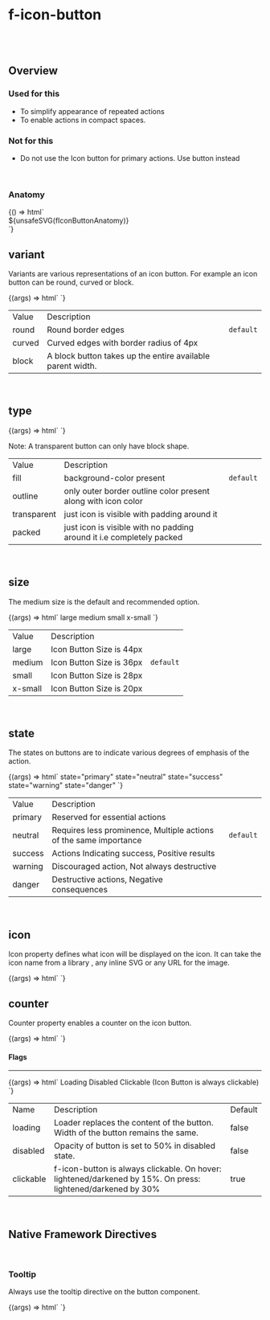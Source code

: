 
<Meta title="Components/f-icon-button" />

# f-icon-button

<br />
<br />

## Overview

<f-divider></f-divider>

### Used for this

- To simplify appearance of repeated actions
- To enable actions in compact spaces.

### Not for this

- Do not use the Icon button for primary actions. Use button instead

<br />

### Anatomy

<f-divider></f-divider>

<Story name="Anatomy">
  {() => html`<div class="align-center">${unsafeSVG(fIconButtonAnatomy)}</div>`}
</Story>

<br />

## variant

<f-divider></f-divider>

Variants are various representations of an icon button. For example an icon button can be round,
curved or block.

<Canvas>
  <Story name="variant">
    {(args) => html`<f-div gap="x-large" padding="x-large" align="middle-center">
      <f-icon-button icon="i-plus" variant="round"></f-icon-button>
      <f-icon-button icon="i-plus" variant="curved"></f-icon-button>
      <f-icon-button icon="i-plus" variant="block"></f-icon-button>
    </f-div>`}
  </Story>
</Canvas>

<table class="custom-table">
  <tbody>
    <tr>
      <td>Value</td>
      <td>Description</td>
      <td></td>
    </tr>
    <tr>
      <td>round</td>
      <td>Round border edges</td>
      <td>
        <code>default</code>
      </td>
    </tr>
    <tr>
      <td>curved</td>
      <td>Curved edges with border radius of 4px</td>
      <td></td>
    </tr>
    <tr>
      <td>block</td>
      <td>A block button takes up the entire available parent width.</td>
      <td></td>
    </tr>
  </tbody>
</table>

<br />

## type

<f-divider></f-divider>

<Canvas>
  <Story name="type">
    {(args) => html`<f-div gap="x-large" padding="x-large" align="middle-center">
      <f-icon-button icon="i-plus" type="fill"></f-icon-button>
      <f-icon-button icon="i-plus" type="outline"></f-icon-button>
      <f-icon-button icon="i-plus" type="transparent"></f-icon-button>
      <f-icon-button icon="i-plus" type="packed"></f-icon-button>
    </f-div>`}
  </Story>
</Canvas>

<p class="note-section margin-btm-24 margin-tp-16">
  Note: A transparent button can only have block shape.
</p>

<table class="custom-table">
  <tbody>
    <tr>
      <td>Value</td>
      <td>Description</td>
      <td></td>
    </tr>
    <tr>
      <td>fill</td>
      <td>background-color present</td>
      <td>
        <code>default</code>
      </td>
    </tr>
    <tr>
      <td>outline</td>
      <td>only outer border outline color present along with icon color </td>
      <td></td>
    </tr>
    <tr>
      <td>transparent</td>
      <td>just icon is visible with padding around it</td>
      <td></td>
    </tr>
    <tr>
      <td>packed</td>
      <td>just icon is visible with no padding around it i.e completely packed</td>
      <td></td>
    </tr>
  </tbody>
</table>

<br />

## size

<f-divider></f-divider>

The medium size is the default and recommended option.

<Canvas>
  <Story name="size">
    {(args) => html`<f-div gap="x-large" padding="x-large" align="middle-center">
      <f-div padding="none" gap="large" direction="column" align="middle-center">
        <f-text variant="para" weight="regular" size="medium">large</f-text>
        <f-icon-button icon="i-plus" size="large"></f-icon-button>
      </f-div>
      <f-div padding="none" gap="large" direction="column" align="middle-center">
        <f-text variant="para" weight="regular" size="medium">medium</f-text>
        <f-icon-button icon="i-plus" size="medium"></f-icon-button>
      </f-div>
      <f-div padding="none" gap="large" direction="column" align="middle-center">
        <f-text variant="para" weight="regular" size="medium">small</f-text>
        <f-icon-button icon="i-plus" size="small"></f-icon-button>
      </f-div>
      <f-div padding="none" gap="large" direction="column" align="middle-center">
        <f-text variant="para" weight="regular" size="medium">x-small</f-text>
        <f-icon-button icon="i-plus" size="x-small"></f-icon-button>
      </f-div>
    </f-div>`}
  </Story>
</Canvas>

<table class="custom-table">
  <tbody>
    <tr>
      <td>Value</td>
      <td>Description</td>
      <td></td>
    </tr>
    <tr>
      <td>large</td>
      <td>Icon Button Size is 44px</td>
      <td></td>
    </tr>
    <tr>
      <td>medium</td>
      <td>Icon Button Size is 36px</td>
      <td>
        <code>default</code>
      </td>
    </tr>
    <tr>
      <td>small</td>
      <td>Icon Button Size is 28px</td>
      <td></td>
    </tr>
    <tr>
      <td>x-small</td>
      <td>Icon Button Size is 20px</td>
      <td></td>
    </tr>
  </tbody>
</table>

<br />

## state

<f-divider></f-divider>

The states on buttons are to indicate various degrees of emphasis of the action.

<Canvas>
  <Story name="state">
    {(args) => html`<f-div gap="large" padding="x-large" direction="column">
      <f-text variant="para" weight="regular" size="medium">state="primary"</f-text>
      <f-div padding="none" gap="x-large">
        <f-icon-button icon="i-plus" type="fill" state="primary"></f-icon-button>
        <f-icon-button icon="i-plus" type="outline" state="primary"></f-icon-button>
        <f-icon-button icon="i-plus" type="transparent" state="primary"></f-icon-button>
      </f-div>
      <f-text variant="para" weight="regular" size="medium">state="neutral"</f-text>
      <f-div padding="none" gap="x-large">
        <f-icon-button icon="i-plus" type="fill" state="neutral"></f-icon-button>
        <f-icon-button icon="i-plus" type="outline" state="neutral"></f-icon-button>
        <f-icon-button icon="i-plus" type="transparent" state="neutral"></f-icon-button>
      </f-div>
      <f-text variant="para" weight="regular" size="medium">state="success"</f-text>
      <f-div padding="none" gap="x-large">
        <f-icon-button icon="i-plus" type="fill" state="success"></f-icon-button>
        <f-icon-button icon="i-plus" type="outline" state="success"></f-icon-button>
        <f-icon-button icon="i-plus" type="transparent" state="success"></f-icon-button>
      </f-div>
      <f-text variant="para" weight="regular" size="medium">state="warning"</f-text>
      <f-div padding="none" gap="x-large">
        <f-icon-button icon="i-plus" type="fill" state="warning"></f-icon-button>
        <f-icon-button icon="i-plus" type="outline" state="warning"></f-icon-button>
        <f-icon-button icon="i-plus" type="transparent" state="warning"></f-icon-button>
      </f-div>
      <f-text variant="para" weight="regular" size="medium">state="danger"</f-text>
      <f-div padding="none" gap="x-large">
        <f-icon-button icon="i-plus" type="fill" state="danger"></f-icon-button>
        <f-icon-button icon="i-plus" type="outline" state="danger"></f-icon-button>
        <f-icon-button icon="i-plus" type="transparent" state="danger"></f-icon-button>
      </f-div>
    </f-div>`}
  </Story>
</Canvas>

<table class="custom-table">
  <tbody>
    <tr>
      <td>Value</td>
      <td>Description</td>
      <td></td>
    </tr>
    <tr>
      <td>primary</td>
      <td>Reserved for essential actions</td>
      <td></td>
    </tr>
    <tr>
      <td>neutral</td>
      <td>Requires less prominence, Multiple actions of the same importance</td>
      <td>
        <code>default</code>
      </td>
    </tr>
    <tr>
      <td>success</td>
      <td>Actions Indicating success, Positive results</td>
      <td></td>
    </tr>
    <tr>
      <td>warning</td>
      <td>Discouraged action, Not always destructive</td>
      <td></td>
    </tr>
    <tr>
      <td>danger</td>
      <td>Destructive actions, Negative consequences</td>
      <td></td>
    </tr>
  </tbody>
</table>

<br />

## icon

<f-divider></f-divider>

Icon property defines what icon will be displayed on the icon. It can take the icon name from a
library , any inline SVG or any URL for the image.

<Canvas>
  <Story name="icon">
    {(args) => html`<f-div gap="large" padding="x-large" direction="column" align="middle-center">
      <f-icon-button icon="i-plus"></f-icon-button>
    </f-div>`}
  </Story>
</Canvas>

<br />

## counter

<f-divider></f-divider>

Counter property enables a counter on the icon button.

<Canvas>
  <Story name="counter">
    {(args) => html`<f-div gap="large" padding="x-large" direction="column" align="middle-center">
      <f-icon-button icon="i-plus" counter="88"></f-icon-button>
    </f-div>`}
  </Story>
</Canvas>

<h4 class="margin-btm-8 margin-tp-36">Flags</h4>
<hr class="margin-btm-24" />

<Canvas>
  <Story name="Flags">
    {(args) => html`<f-div gap="large" padding="x-large" direction="column">
      <f-div height="hug-content" padding="none">
        <f-text variant="para" size="large" weight="medium">Loading</f-text>
      </f-div>
      <f-div padding="none" direction="row" gap="x-large">
        <f-icon-button icon="i-plus"></f-icon-button>
        <f-icon-button icon="i-plus" loading=${true}></f-icon-button>
      </f-div>
      <f-div height="hug-content" padding="none">
        <f-text variant="para" size="large" weight="medium">Disabled</f-text>
      </f-div>
      <f-div padding="none" direction="row" gap="x-large">
        <f-icon-button icon="i-plus"></f-icon-button>
        <f-icon-button icon="i-plus" disabled=${true}></f-icon-button>
      </f-div>
      <f-div height="hug-content" padding="none">
        <f-text variant="para" size="large" weight="medium"
          >Clickable (Icon Button is always clickable)</f-text
        >
      </f-div>
      <f-div padding="none" direction="row" gap="x-large">
        <f-icon-button icon="i-plus"></f-icon-button>
      </f-div>
    </f-div>`}
  </Story>
</Canvas>

<table class="custom-table">
  <tbody>
    <tr>
      <td>Name</td>
      <td>Description</td>
      <td>Default</td>
    </tr>
    <tr>
      <td>loading</td>
      <td>Loader replaces the content of the button. Width of the button remains the same.</td>
      <td>false</td>
    </tr>
    <tr>
      <td>disabled</td>
      <td>Opacity of button is set to 50% in disabled state.</td>
      <td>false </td>
    </tr>
    <tr>
      <td>clickable</td>
      <td>
        f-icon-button is always clickable. On hover: lightened/darkened by 15%. On press:
        lightened/darkened by 30%
      </td>
      <td>true</td>
    </tr>
  </tbody>
</table>

<br />

## Native Framework Directives

<f-divider></f-divider>

<br />

### Tooltip

<f-divider></f-divider>

Always use the tooltip directive on the button component.

<Canvas>
  <Story name="tooltip">
    {(args) => html`<f-div gap="large" padding="x-large" align="middle-center">
      <f-icon-button icon="i-plus" tooltip="This is a tooltip"></f-icon-button>
    </f-div>`}
  </Story>
</Canvas>
